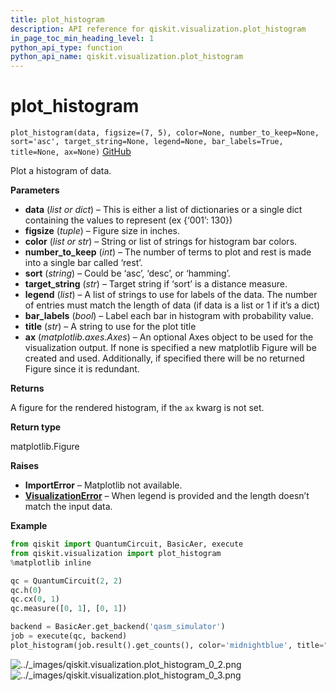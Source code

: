 ```yaml
---
title: plot_histogram
description: API reference for qiskit.visualization.plot_histogram
in_page_toc_min_heading_level: 1
python_api_type: function
python_api_name: qiskit.visualization.plot_histogram
---
```


# plot\_histogram

<span id="qiskit.visualization.plot_histogram" />

`plot_histogram(data, figsize=(7, 5), color=None, number_to_keep=None, sort='asc', target_string=None, legend=None, bar_labels=True, title=None, ax=None)` [GitHub](https://github.com/qiskit/qiskit/tree/stable/0.14/qiskit/visualization/counts_visualization.py "view source code")

Plot a histogram of data.

**Parameters**

*   **data** (*list or dict*) – This is either a list of dictionaries or a single dict containing the values to represent (ex \{‘001’: 130})
*   **figsize** (*tuple*) – Figure size in inches.
*   **color** (*list or str*) – String or list of strings for histogram bar colors.
*   **number\_to\_keep** (*int*) – The number of terms to plot and rest is made into a single bar called ‘rest’.
*   **sort** (*string*) – Could be ‘asc’, ‘desc’, or ‘hamming’.
*   **target\_string** (*str*) – Target string if ‘sort’ is a distance measure.
*   **legend** (*list*) – A list of strings to use for labels of the data. The number of entries must match the length of data (if data is a list or 1 if it’s a dict)
*   **bar\_labels** (*bool*) – Label each bar in histogram with probability value.
*   **title** (*str*) – A string to use for the plot title
*   **ax** (*matplotlib.axes.Axes*) – An optional Axes object to be used for the visualization output. If none is specified a new matplotlib Figure will be created and used. Additionally, if specified there will be no returned Figure since it is redundant.

**Returns**

A figure for the rendered histogram, if the `ax` kwarg is not set.

**Return type**

matplotlib.Figure

**Raises**

*   **ImportError** – Matplotlib not available.
*   [**VisualizationError**](qiskit.visualization.VisualizationError "qiskit.visualization.VisualizationError") – When legend is provided and the length doesn’t match the input data.

**Example**

```python
from qiskit import QuantumCircuit, BasicAer, execute
from qiskit.visualization import plot_histogram
%matplotlib inline

qc = QuantumCircuit(2, 2)
qc.h(0)
qc.cx(0, 1)
qc.measure([0, 1], [0, 1])

backend = BasicAer.get_backend('qasm_simulator')
job = execute(qc, backend)
plot_histogram(job.result().get_counts(), color='midnightblue', title="New Histogram")
```

![../\_images/qiskit.visualization.plot\_histogram\_0\_2.png](/images/api/qiskit/0.19/qiskit.visualization.plot_histogram_0_2.png) ![../\_images/qiskit.visualization.plot\_histogram\_0\_3.png](/images/api/qiskit/0.19/qiskit.visualization.plot_histogram_0_3.png)

